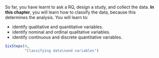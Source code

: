 ::: {.objectivesBox .objectives data-latex="{iconmonstr-target-4-240.png}"}
So far, you have learnt to ask a RQ, design a study, and collect the data.
**In this chapter**, you will learn how to classify the data, because this determines the analysis.
You will learn to:

* identify qualitative and quantitative variables.
* identify nominal and ordinal qualitative variables.
* identify continuous and discrete quantitative variables.
:::


```r
SixSteps(4, 
         "Classifying data\nand variables") 
```